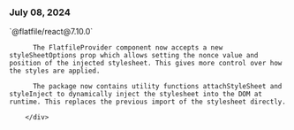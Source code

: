 ### July 08, 2024

<div style={{ display: "table", width: "auto" }}>

  <div style={{ display: "table-row", width: "auto" }}>
      <Snippet file="chips/wrappers.mdx" />
        <div style={{ float: "left", display: "table-column", paddingLeft: "30px", width: "calc(80% - 30px)" }}>
        `@flatfile/react@7.10.0`

          The FlatfileProvider component now accepts a new styleSheetOptions prop which allows setting the nonce value and position of the injected stylesheet. This gives more control over how the styles are applied.

          The package now contains utility functions attachStyleSheet and styleInject to dynamically inject the stylesheet into the DOM at runtime. This replaces the previous import of the stylesheet directly.

        </div>

  </div>

</div>
